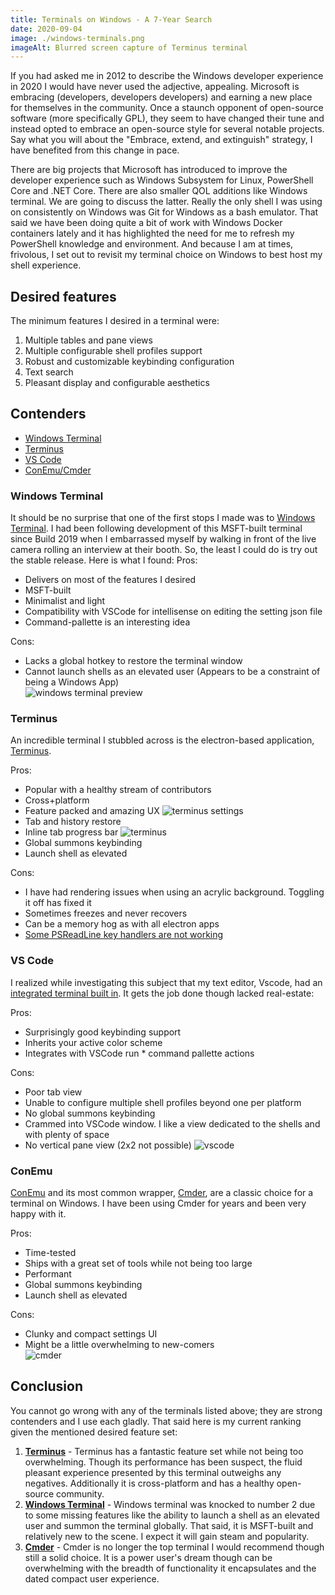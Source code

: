 ```yaml
---
title: Terminals on Windows - A 7-Year Search 
date: 2020-09-04
image: ./windows-terminals.png
imageAlt: Blurred screen capture of Terminus terminal
---
```

 
If you had asked me in 2012 to describe the Windows developer experience in 2020 I would have never used the adjective, appealing. Microsoft is embracing (developers, developers developers) and earning a new place for themselves in the community. Once a staunch opponent of open-source software (more specifically GPL), they seem to have changed their tune and instead opted to embrace an open-source style for several notable projects. Say what you will about the "Embrace, extend, and extinguish" strategy, I have benefited from this change in pace. 

There are big projects that Microsoft has introduced to improve the developer experience such as Windows Subsystem for Linux, PowerShell Core and .NET Core. There are also smaller QOL additions like Windows terminal. We are going to discuss the latter. Really the only shell I was using on consistently on Windows was Git for Windows as a bash emulator. That said we have been doing quite a bit of work with Windows Docker containers lately and it has highlighted the need for me to refresh my PowerShell knowledge and environment. And because I am at times, frivolous, I set out to revisit my terminal choice on Windows to best host my shell experience.

## Desired features
The minimum features I desired in a terminal were:
1. Multiple tables and pane views
1. Multiple configurable shell profiles support​
1. Robust and customizable keybinding configuration​
1. Text search
1. Pleasant display and configurable aesthetics

## Contenders
- [Windows Terminal](#windows-terminal)
- [Terminus](#terminus)
- [VS Code](#vs-code)
- [ConEmu/Cmder](#conemu)
 
### Windows Terminal
It should be no surprise that one of the first stops I made was to [Windows Terminal](https://github.com/microsoft/terminal). I had been following development of this MSFT-built terminal since Build 2019 when I embarrassed myself by walking in front of the live camera rolling an interview at their booth. So, the least I could do is try out the stable release. Here is what I found:
Pros:
+ Delivers on most of the features I desired
+ MSFT-built
+ Minimalist and light
+ Compatibility with VSCode for intellisense on editing the setting json file
+ Command-pallette is an interesting idea

Cons:
- Lacks a global hotkey to restore the terminal window 
- Cannot launch shells as an elevated user (Appears to be a constraint of being a Windows App)      
![windows terminal preview](./windows-terminal.png)

### Terminus
An incredible terminal I stubbled across is the electron-based application, [Terminus](https://github.com/Eugeny/terminus).

Pros:
+ Popular with a healthy stream of contributors
+ Cross+platform 
+ Feature packed and amazing UX 
![terminus settings](./terminus-settings.png)
+ Tab and history restore
+ Inline tab progress bar
![terminus](./terminus.png)
+ Global summons keybinding
+ Launch shell as elevated

Cons:
- I have had rendering issues when using an acrylic background. Toggling it off has fixed it
- Sometimes freezes and never recovers
- Can be a memory hog as with all electron apps
- [Some PSReadLine key handlers are not working](https://github.com/Eugeny/terminus/issues/507)

### VS Code
I realized while investigating this subject that my text editor, Vscode, had an [integrated terminal built in](https://code.visualstudio.com/docs/editor/integrated-terminal). It gets the job done though lacked real-estate:

Pros:
+ Surprisingly good keybinding support
+ Inherits your active color scheme
+ Integrates with VSCode run * command pallette actions

Cons:
- Poor tab view
- Unable to configure multiple shell profiles beyond one per platform
- No global summons keybinding
- Crammed into VSCode window. I like a view dedicated to the shells and with plenty of space
- No vertical pane view (2x2 not possible)
![vscode](./vscode.png)




### ConEmu
[ConEmu](https://github.com/Maximus5/ConEmu) and its most common wrapper, [Cmder](https://cmder.net/), are a classic choice for a terminal on Windows. I have been using Cmder for years and been very happy with it.

Pros:
+ Time-tested
+ Ships with a great set of tools while not being too large
+ Performant
+ Global summons keybinding
+ Launch shell as elevated

Cons:
- Clunky and compact settings UI
- Might be a little overwhelming to new-comers  
![cmder](./cmder.png)

## Conclusion
You cannot go wrong with any of the terminals listed above; they are strong contenders and I use each gladly. That said here is my current ranking given the mentioned desired feature set:
1. **[Terminus](https://github.com/Eugeny/terminus)** - 
Terminus has a fantastic feature set while not being too overwhelming. Though its performance has been suspect, the fluid pleasant experience presented by this terminal outweighs any negatives. Additionally it is cross-platform and has a healthy open-source community.
1. **[Windows Terminal](https://github.com/microsoft/terminal)** - 
Windows terminal was knocked to number 2 due to some missing features like the ability to launch a shell as an elevated user and summon the terminal globally. That said, it is MSFT-built and relatively new to the scene. I expect it will gain steam and popularity. 
1. **[Cmder](https://cmder.net/)** - 
Cmder is no longer the top terminal I would recommend though still a solid choice. It is a power user's dream though can be overwhelming with the breadth of functionality it encapsulates and the dated compact user experience.
